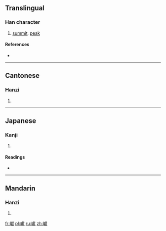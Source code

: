==Translingual==

===Han character===
{{Han char|rn=46|rad=山|as=20|sn=23|four=2373<sub>4</sub>|canj=山卜月大 (UYBK)}}

# [[summit]], [[peak]]

====References====
* {{Han ref|kx=0323.090|dkj=08651|dj=0623.170|hdz=10809.020|uh=5DD8|ud=24024|bh=F7D6|bd=63446}}

----

==Cantonese==

===Hanzi===
{{yue-hanzi|jyut=|y=yin5}}

# {{defn|lang=yue|sort=山20}}

----

==Japanese==

===Kanji===
{{ja-kanji|grade=|rs=山20}}

# {{defn|lang=ja|sort=山20}}

====Readings====
* {{ja-readings|on=[[げん]] (gen), [[ごん]] (gon), [[けん]] (ken)|kun=[[みね]] (mine)}}

----

==Mandarin==

===Hanzi===
{{cmn-hanzi|pin=[[yǎn]] ([[yan3]])|wg=yen<sup>3</sup>}}

# {{defn|lang=cmn|sort=山20}}

[[fr:巘]]
[[pl:巘]]
[[ru:巘]]
[[zh:巘]]